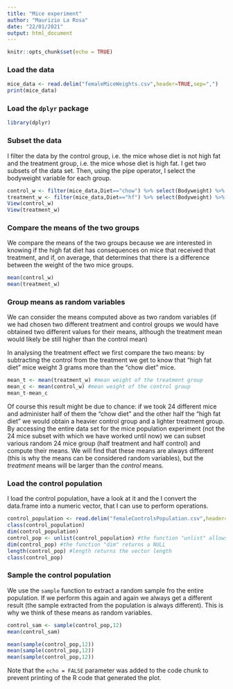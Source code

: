 ```yaml
---
title: "Mice experiment"
author: "Maurizio La Rosa"
date: "22/01/2021"
output: html_document
---
```


```r
knitr::opts_chunk$set(echo = TRUE)
```

### Load the data

```r
mice_data <- read.delim("femaleMiceWeights.csv",header=TRUE,sep=",")
print(mice_data)
```

### Load the `dplyr` package

```r
library(dplyr)
```

### Subset the data

I filter the data by the control group, i.e. the mice whose diet is not high fat and the treatment group, i.e. the mice whose diet is high fat. I get two subsets of the data set. Then, using the pipe operator, I select the bodyweight variable for each group.

```r
control_w <- filter(mice_data,Diet=="chow") %>% select(Bodyweight) %>% unlist
treatment_w <- filter(mice_data,Diet=="hf") %>% select(Bodyweight) %>% unlist
View(control_w)
View(treatment_w)
```


### Compare the means of the two groups

We compare the means of the two groups because we are interested in knowing if the high fat diet has consequences on mice that received that treatment, and if, on average, that determines that there is a difference between the weight of the two mice groups.

```r
mean(control_w)
mean(treatment_w)
```

### Group means as random variables

We can consider the means computed above as two random variables (if we had chosen two different treatment and control groups we would have obtained two different values for their means, although the treatment mean would likely be still higher than the control mean)

In analysing the treatment effect we first compare the two means: by subtracting the control from the treatment we get to know that "high fat diet" mice weight 3 grams more than the "chow diet" mice.

```r
mean_t <- mean(treatment_w) #mean weight of the treatment group
mean_c <- mean(control_w) #mean weight of the control group
mean_t-mean_c
```

Of course this result might be due to chance: if we took 24 different mice and administer half of them the "chow diet" and the other half the "high fat diet" we would obtain a heavier control group and a lighter treatment group. By accessing the entire data set for the mice population experiment (not the 24 mice subset with which we have worked until now) we can subset various random 24 mice group (half treatment and half control) and compute their means. We will find that these means are always different (this is why the means can be considered random variables), but the *treatment* means will be larger than the *control* means.

### Load the control population

I load the control population, have a look at it and the I convert the data.frame into a numeric vector, that I can use to perform operations.

```r
control_population <- read.delim("femaleControlsPopulation.csv",header=TRUE,sep=",")
class(control_population)
dim(control_population)
control_pop <- unlist(control_population) #the function "unlist" allows me to convert the data frame into a numeric vector
dim(control_pop) #the function "dim" returns a NULL
length(control_pop) #length returns the vector length
class(control_pop)
```

### Sample the control population

We use the `sample` function to extract a random sample fro the entire population. If we perform this again and again we always get a different result (the sample extracted from the population is always different). This is why we think of these means as random variables.

```r
control_sam <- sample(control_pop,12)
mean(control_sam)

mean(sample(control_pop,12))
mean(sample(control_pop,12))
mean(sample(control_pop,12))
```


Note that the `echo = FALSE` parameter was added to the code chunk to prevent printing of the R code that generated the plot.
